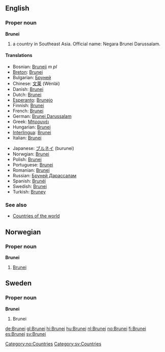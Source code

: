 ==English==
===Proper noun===
'''Brunei'''
# a country in Southeast Asia. Official name: Negara Brunei Darussalam.

====Translations====
{{top}}
*Bosnian: [[Bruneji]] ''m pl''
*[[Breton]]: [[Brunei]]
*Bulgarian: [[Бруней]]
*Chinese: [[文莱]] (Wénlái)
*Danish: [[Brunei]]
*Dutch: [[Brunei]]
*[[Esperanto]]: [[Brunejo]]
*Finnish: [[Brunei]]
*French: [[Brunei]]
*German: [[Brunei Darussalam]]
*Greek: [[Μπρουνέι]]
*Hungarian: [[Brunei]]
*[[Interlingua]]: [[Brunei]]
*Italian: [[Brunei]]
{{mid}}
*Japanese: [[ブルネイ]] (burunei)
*Norwgian: [[#Norwegian|Brunei]]
*Polish: [[Brunei]]
*Portuguese: [[Brunei]]
*Romanian: [[Brunei]]
*Russian: [[Бруней Дарассалам]]
*Spanish: [[Brunéi]]
*Swedish: [[Brunei]]
*Turkish: [[Bruney]]
{{bottom}}

===See also===
*[[Countries of the world]]

==Norwegian==
===Proper noun===
'''Brunei'''
#[[#English|Brunei]]

==Sweden==
===Proper noun===
'''Brunei'''
#Brunei

[[Category:no:Countries]]
[[Category:sv:Countries]]

[[de:Brunei]]
[[gl:Brunei]]
[[hi:Brunei]]
[[hu:Brunei]]
[[nl:Brunei]]
[[no:Brunei]]
[[fi:Brunei]]
[[es:Brunei]]
[[sv:Brunei]]